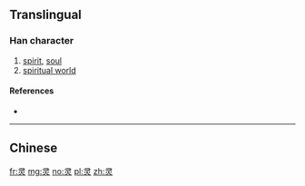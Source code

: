 {{also|靈|㚑}}
==Translingual==

===Han character===
{{Han char|rn=86|rad=火|as=03|sn=7|four=|canj=SMF|ids=⿱彐火}}

# [[spirit]], [[soul]]
# [[spiritual world]]

====References====
* {{Han ref|kx=0666.080|dkj=18868|dj=1075.130|hdz=32190.030|uh=7075|ud=28789}}

----
==Chinese==
{{zh-see|靈}}

[[fr:灵]]
[[mg:灵]]
[[no:灵]]
[[pl:灵]]
[[zh:灵]]
